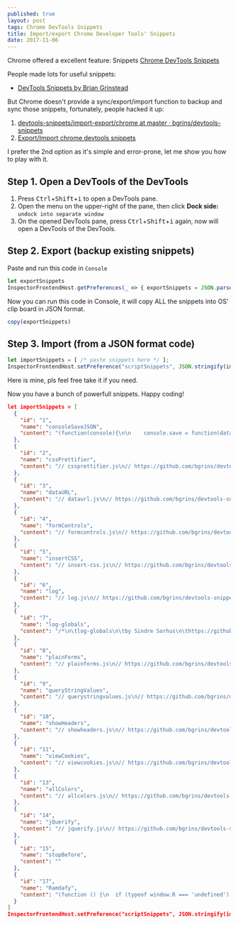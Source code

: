 ```yaml
---
published: true
layout: post
tags: Chrome DevTools Snippets
title: Import/export Chrome Developer Tools' Snippets
date: 2017-11-06
---
```




Chrome offered a excellent feature: Snippets [Chrome DevTools Snippets](https://developers.google.com/web/tools/chrome-devtools/snippets)

People made lots for useful snippets:
* [DevTools Snippets by Brian Grinstead](https://bgrins.github.io/devtools-snippets/)

But Chrome doesn't provide a sync/export/import function to backup and sync those snippets, fortunately, people hacked it up: 
1. [devtools-snippets/import-export/chrome at master · bgrins/devtools-snippets](https://github.com/bgrins/devtools-snippets/tree/master/import-export/chrome)
2. [Export/Import chrome devtools snippets](https://gist.github.com/DJTB/9c177156340e3d4be8580574ecf31c06)

I prefer the 2nd option as it's simple and error-prone, let me show you how to play with it.

## Step 1. Open a DevTools of the DevTools 
1. Press <kbd>Ctrl</kbd>+<kbd>Shift</kbd>+<kbd>i</kbd> to open a DevTools pane.
2. Open the menu on the upper-right of the pane, then click **Dock side:** `undock into separate window`
3. On the opened DevTools pane, press <kbd>Ctrl</kbd>+<kbd>Shift</kbd>+<kbd>i</kbd> again, now will open a DevTools of the DevTools.

## Step 2. Export (backup existing snippets)

Paste and run this code in `Console`

```js
let exportSnippets
InspectorFrontendHost.getPreferences(_ => { exportSnippets = JSON.parse(_.scriptSnippets) })
```

Now you can run this code in Console, it will copy ALL the snippets into OS' clip board in JSON format.

```js
copy(exportSnippets)
```

## Step 3. Import (from a JSON format code)

```js
let importSnippets = [ /* paste snippets here */ ];
InspectorFrontendHost.setPreference("scriptSnippets", JSON.stringify(importSnippets));
```
Here is mine, pls feel free take it if you need. 

Now you have a bunch of powerfull snippets. Happy coding!

```json
let importSnippets = [
  {
    "id": "1",
    "name": "consoleSaveJSON",
    "content": "(function(console){\n\n    console.save = function(data, filename){\n\n        if(!data) {\n            console.error('Console.save: No data')\n            return;\n        }\n\n        if(!filename) filename = 'console.json'\n\n        if(typeof data === \"object\"){\n            data = JSON.stringify(data, undefined, 4)\n        }\n\n        var blob = new Blob([data], {type: 'text/json'}),\n            e    = document.createEvent('MouseEvents'),\n            a    = document.createElement('a')\n\n        a.download = filename\n        a.href = window.URL.createObjectURL(blob)\n        a.dataset.downloadurl =  ['text/json', a.download, a.href].join(':')\n        e.initMouseEvent('click', true, false, window, 0, 0, 0, 0, 0, false, false, false, false, 0, null)\n        a.dispatchEvent(e)\n    }\n})(console)"
  },
  {
    "id": "2",
    "name": "cssPrettifier",
    "content": "// cssprettifier.js\n// https://github.com/bgrins/devtools-snippets\n// Unminify and prettify a CSS file.\n\n/*\n * cssprettifier-bookmarklet\n * Copyright (c) 2013 Addy Osmani, Sindre Sorhus\n * CSSBeautify (c) Sencha, Ariya Hidayat\n * Prism (c) Lea Verou\n * Licensed under the MIT license.\n */\n /*globals document:true*/\n(function () {\n  'use strict';\n\n  if (document.body.childNodes.length !== 1) {\n       console.log(\"CSS Prettify: This page doesn't appear to be a stylesheet.  Make sure you run this on a css file\");\n       return;\n  }\n\n  // cssbeautify\n  (function(){\"use strict\";function a(a,b){function s(a){return\" \"===a||\"\\n\"===a||\"   \"===a||\"\\r\"===a||\"\\f\"===a}function t(a){return\"'\"===a||'\"'===a}function u(a){return h>=\"a\"&&\"z\">=h||h>=\"A\"&&\"Z\">=h||h>=\"0\"&&\"9\">=h||\"-_*.:#\".indexOf(a)>=0}function v(){var a;for(a=m;a>0;a-=1)g+=c.indent}function w(){g=r(g),p?g+=\" {\":(g+=\"\\n\",v(),g+=\"{\"),\"\\n\"!==i&&(g+=\"\\n\"),m+=1}function x(){var a;m-=1,g=r(g),q&&(a=g.charAt(g.length-1),\";\"!==a&&\"{\"!==a&&(g+=\";\")),g+=\"\\n\",v(),g+=\"}\",f.push(g),g=\"\"}var c,f,h,i,j,k,l,m,n,o,r,d=0,e=a.length,g=\"\",p=!0,q=!1;for(c=arguments.length>1?b:{},c.indent===void 0&&(c.indent=\"    \"),\"string\"==typeof c.openbrace&&(p=\"end-of-line\"===c.openbrace),\"boolean\"==typeof c.autosemicolon&&(q=c.autosemicolon),r=String.prototype.trimRight?function(a){return a.trimRight()}:function(a){return a.replace(/\\s+$/,\"\")},l={Start:0,AtRule:1,Block:2,Selector:3,Ruleset:4,Property:5,Separator:6,Expression:7,URL:8},m=0,k=l.Start,o=!1,f=[],a=a.replace(/\\r\\n/g,\"\\n\");e>d;)if(h=a.charAt(d),i=a.charAt(d+1),d+=1,t(n))g+=h,h===n&&(n=null),\"\\\\\"===h&&i===n&&(g+=i,d+=1);else if(t(h))g+=h,n=h;else if(o)g+=h,\"*\"===h&&\"/\"===i&&(o=!1,g+=i,d+=1);else if(\"/\"!==h||\"*\"!==i){if(k===l.Start){if(0===f.length&&s(h)&&0===g.length)continue;if(\" \">=h||h.charCodeAt(0)>=128){k=l.Start,g+=h;continue}if(u(h)||\"[\"===h||\"@\"===h){if(j=r(g),0===j.length)f.length>0&&(g=\"\\n\\n\");else if(\"}\"===j.charAt(j.length-1)||\";\"===j.charAt(j.length-1))g=j+\"\\n\\n\";else for(;;){if(i=g.charAt(g.length-1),\" \"!==i&&9!==i.charCodeAt(0))break;g=g.substr(0,g.length-1)}g+=h,k=\"@\"===h?l.AtRule:l.Selector;continue}}if(k!==l.AtRule)if(k!==l.Block)if(k!==l.Selector)if(k!==l.Ruleset)if(k!==l.Property)if(k!==l.Separator)if(k!==l.Expression)k===l.URL&&\")\"===h&&g.charAt(\"\\\\\"!==g.length-1)?(g+=h,k=l.Expression):g+=h;else{if(\"}\"===h){x(),k=l.Start,m>0&&(k=l.Block);continue}if(\";\"===h){g=r(g),g+=\";\\n\",k=l.Ruleset;continue}if(g+=h,\"(\"===h&&\"l\"===g.charAt(g.length-2)&&\"r\"===g.charAt(g.length-3)&&\"u\"===g.charAt(g.length-4)){k=l.URL;continue}}else{if(!s(h)){g+=h,k=l.Expression;continue}t(i)&&(k=l.Expression)}else{if(\":\"===h){g=r(g),g+=\": \",k=l.Expression,s(i)&&(k=l.Separator);continue}if(\"}\"===h){x(),k=l.Start,m>0&&(k=l.Block);continue}g+=h}else{if(\"}\"===h){x(),k=l.Start,m>0&&(k=l.Block);continue}if(\"\\n\"===h){g=r(g),g+=\"\\n\";continue}if(!s(h)){g=r(g),g+=\"\\n\",v(),g+=h,k=l.Property;continue}g+=h}else{if(\"{\"===h){w(),k=l.Ruleset;continue}if(\"}\"===h){x(),k=l.Start;continue}g+=h}else{if(u(h)){if(j=r(g),0===j.length)f.length>0&&(g=\"\\n\\n\");else if(\"}\"===j.charAt(j.length-1))g=j+\"\\n\\n\";else for(;;){if(i=g.charAt(g.length-1),\" \"!==i&&9!==i.charCodeAt(0))break;g=g.substr(0,g.length-1)}v(),g+=h,k=l.Selector;continue}if(\"}\"===h){x(),k=l.Start;continue}g+=h}else{if(\";\"===h){g+=h,k=l.Start;continue}if(\"{\"===h){j=r(g),w(),k=\"@font-face\"===j?l.Ruleset:l.Block;continue}g+=h}}else o=!0,g+=h,g+=i,d+=1;return g=f.join(\"\")+g}\"undefined\"!=typeof exports?module.exports=exports=a:\"object\"==typeof window&&(window.cssbeautify=a)})();\n  // prism\n  (function(){var e=/\\blang(?:uage)?-(?!\\*)(\\w+)\\b/i,t=self.Prism={util:{type:function(e){return Object.prototype.toString.call(e).match(/\\[object (\\w+)\\]/)[1]},clone:function(e){var n=t.util.type(e);switch(n){case\"Object\":var r={};for(var i in e)e.hasOwnProperty(i)&&(r[i]=t.util.clone(e[i]));return r;case\"Array\":return e.slice()}return e}},languages:{extend:function(e,n){var r=t.util.clone(t.languages[e]);for(var i in n)r[i]=n[i];return r},insertBefore:function(e,n,r,i){i=i||t.languages;var s=i[e],o={};for(var u in s)if(s.hasOwnProperty(u)){if(u==n)for(var a in r)r.hasOwnProperty(a)&&(o[a]=r[a]);o[u]=s[u]}return i[e]=o},DFS:function(e,n){for(var r in e){n.call(e,r,e[r]);t.util.type(e)===\"Object\"&&t.languages.DFS(e[r],n)}}},highlightAll:function(e,n){var r=document.querySelectorAll('code[class*=\"language-\"], [class*=\"language-\"] code, code[class*=\"lang-\"], [class*=\"lang-\"] code');for(var i=0,s;s=r[i++];)t.highlightElement(s,e===!0,n)},highlightElement:function(r,i,s){var o,u,a=r;while(a&&!e.test(a.className))a=a.parentNode;if(a){o=(a.className.match(e)||[,\"\"])[1];u=t.languages[o]}if(!u)return;r.className=r.className.replace(e,\"\").replace(/\\s+/g,\" \")+\" language-\"+o;a=r.parentNode;/pre/i.test(a.nodeName)&&(a.className=a.className.replace(e,\"\").replace(/\\s+/g,\" \")+\" language-\"+o);var f=r.textContent;if(!f)return;f=f.replace(/&/g,\"&amp;\").replace(/</g,\"&lt;\").replace(/>/g,\"&gt;\").replace(/\\u00a0/g,\" \");var l={element:r,language:o,grammar:u,code:f};t.hooks.run(\"before-highlight\",l);if(i&&self.Worker){var c=new Worker(t.filename);c.onmessage=function(e){l.highlightedCode=n.stringify(JSON.parse(e.data));l.element.innerHTML=l.highlightedCode;s&&s.call(l.element);t.hooks.run(\"after-highlight\",l)};c.postMessage(JSON.stringify({language:l.language,code:l.code}))}else{l.highlightedCode=t.highlight(l.code,l.grammar);l.element.innerHTML=l.highlightedCode;s&&s.call(r);t.hooks.run(\"after-highlight\",l)}},highlight:function(e,r){return n.stringify(t.tokenize(e,r))},tokenize:function(e,n){var r=t.Token,i=[e],s=n.rest;if(s){for(var o in s)n[o]=s[o];delete n.rest}e:for(var o in n){if(!n.hasOwnProperty(o)||!n[o])continue;var u=n[o],a=u.inside,f=!!u.lookbehind||0;u=u.pattern||u;for(var l=0;l<i.length;l++){var c=i[l];if(i.length>e.length)break e;if(c instanceof r)continue;u.lastIndex=0;var h=u.exec(c);if(h){f&&(f=h[1].length);var p=h.index-1+f,h=h[0].slice(f),d=h.length,v=p+d,m=c.slice(0,p+1),g=c.slice(v+1),y=[l,1];m&&y.push(m);var b=new r(o,a?t.tokenize(h,a):h);y.push(b);g&&y.push(g);Array.prototype.splice.apply(i,y)}}}return i},hooks:{all:{},add:function(e,n){var r=t.hooks.all;r[e]=r[e]||[];r[e].push(n)},run:function(e,n){var r=t.hooks.all[e];if(!r||!r.length)return;for(var i=0,s;s=r[i++];)s(n)}}},n=t.Token=function(e,t){this.type=e;this.content=t};n.stringify=function(e){if(typeof e==\"string\")return e;if(Object.prototype.toString.call(e)==\"[object Array]\")return e.map(n.stringify).join(\"\");var r={type:e.type,content:n.stringify(e.content),tag:\"span\",classes:[\"token\",e.type],attributes:{}};r.type==\"comment\"&&(r.attributes.spellcheck=\"true\");t.hooks.run(\"wrap\",r);var i=\"\";for(var s in r.attributes)i+=s+'=\"'+(r.attributes[s]||\"\")+'\"';return\"<\"+r.tag+' class=\"'+r.classes.join(\" \")+'\" '+i+\">\"+r.content+\"</\"+r.tag+\">\"};if(!self.document){self.addEventListener(\"message\",function(e){var n=JSON.parse(e.data),r=n.language,i=n.code;self.postMessage(JSON.stringify(t.tokenize(i,t.languages[r])));self.close()},!1);return}var r=document.getElementsByTagName(\"script\");r=r[r.length-1];if(r){t.filename=r.src;document.addEventListener&&!r.hasAttribute(\"data-manual\")&&document.addEventListener(\"DOMContentLoaded\",t.highlightAll)}})();;\n  Prism.languages.css={comment:/\\/\\*[\\w\\W]*?\\*\\//g,atrule:/@[\\w-]+?(\\s+[^;{]+)?(?=\\s*{|\\s*;)/gi,url:/url\\(([\"']?).*?\\1\\)/gi,selector:/[^\\{\\}\\s][^\\{\\}]*(?=\\s*\\{)/g,property:/(\\b|\\B)[a-z-]+(?=\\s*:)/ig,string:/(\"|')(\\\\?.)*?\\1/g,important:/\\B!important\\b/gi,ignore:/&(lt|gt|amp);/gi,punctuation:/[\\{\\};:]/g};Prism.languages.markup&&Prism.languages.insertBefore(\"markup\",\"tag\",{style:{pattern:/(&lt;|<)style[\\w\\W]*?(>|&gt;)[\\w\\W]*?(&lt;|<)\\/style(>|&gt;)/ig,inside:{tag:{pattern:/(&lt;|<)style[\\w\\W]*?(>|&gt;)|(&lt;|<)\\/style(>|&gt;)/ig,inside:Prism.languages.markup.tag.inside},rest:Prism.languages.css}}});\n\n  var prismStyle = document.createElement('style');\n  var beautified = cssbeautify(document.body.textContent, {autosemicolon: true});\n  var highlighted = Prism.highlight(beautified, Prism.languages.css);\n\n  prismStyle.textContent = 'code[class*=\"language-\"],pre[class*=\"language-\"]{color:black;text-shadow:0 1px white;font-family:Consolas,Monaco,\\'Andale Mono\\',monospace;direction:ltr;text-align:left;white-space:pre;word-spacing:normal;-moz-tab-size:4;-o-tab-size:4;tab-size:4;-webkit-hyphens:none;-moz-hyphens:none;-ms-hyphens:none;hyphens:none;}@media print{code[class*=\"language-\"],pre[class*=\"language-\"]{text-shadow:none;}}pre[class*=\"language-\"]{padding:1em;margin:.5em 0;overflow:auto;}:not(pre) > code[class*=\"language-\"],pre[class*=\"language-\"]{background:#f5f2f0;}:not(pre) > code[class*=\"language-\"]{padding:.1em;border-radius:.3em;}.token.comment,.token.prolog,.token.doctype,.token.cdata{color:slategray;}.token.punctuation{color:#999;}.namespace{opacity:.7;}.token.property,.token.tag,.token.boolean,.token.number{color:#905;}.token.selector,.token.attr-name,.token.string{color:#690;}.token.operator,.token.entity,.token.url,.language-css .token.string,.style .token.string{color:#a67f59;background:hsla(0,0%,100%,.5);}.token.atrule,.token.attr-value,.token.keyword{color:#07a;}.token.regex,.token.important{color:#e90;}.token.important{font-weight:bold;}.token.entity{cursor:help;}';\n\n  document.head.innerHTML = '';\n  document.head.appendChild(prismStyle);\n  document.body.innerHTML = '<code><pre>' + highlighted + '</pre></code>';\n\n})();"
  },
  {
    "id": "3",
    "name": "dataURL",
    "content": "// dataurl.js\n// https://github.com/bgrins/devtools-snippets\n// Print out data URLs for all images / canvases on the page.\n\n(function() {\n\n  console.group(\"Data URLs\");\n\n  [].forEach.call(document.querySelectorAll(\"img\"), function(i) {\n    var c = document.createElement(\"canvas\");\n    var ctx = c.getContext(\"2d\");\n    c.width = i.width;\n    c.height = i.height;\n\n    try {\n      ctx.drawImage(i, 0, 0);\n      console.log(i, c.toDataURL());\n    }\n    catch(e) {\n      console.log(i, \"No Permission - try opening this image in a new tab and running the snippet again?\", i.src);\n    }\n  });\n\n  [].forEach.call(document.querySelectorAll(\"canvas\"), function(c) {\n    try {\n      console.log(c, c.toDataURL());\n    }\n    catch(e) {\n      console.log(c, \"No Permission\");\n    }\n  });\n\n  console.groupEnd(\"Data URLs\");\n\n})();"
  },
  {
    "id": "4",
    "name": "formControls",
    "content": "// formcontrols.js\n// https://github.com/bgrins/devtools-snippets\n// Print out forms and their controls\n\n(function() {\n\n  var forms = document.querySelectorAll(\"form\");\n\n  for (var i = 0, len = forms.length; i < len; i++) {\n    var tab = [ ];\n\n    console.group(\"HTMLForm quot;\" + forms[i].name + \"quot;: \" + forms[i].action);\n    console.log(\"Element:\", forms[i], \"\\nName:    \"+forms[i].name+\"\\nMethod:  \"+forms[i].method.toUpperCase()+\"\\nAction:  \"+forms[i].action || \"null\");\n\n    [\"input\", \"textarea\", \"select\"].forEach(function (control) {\n      [].forEach.call(forms[i].querySelectorAll(control), function (node) {\n        tab.push({\n          \"Element\": node,\n          \"Type\": node.type,\n          \"Name\": node.name,\n          \"Value\": node.value,\n          \"Pretty Value\": (isNaN(node.value) || node.value === \"\" ? node.value : parseFloat(node.value))\n        });\n      });\n    });\n\n    console.table(tab);\n    console.groupEnd();\n  }\n})();"
  },
  {
    "id": "5",
    "name": "insertCSS",
    "content": "// insert-css.js\n// https://github.com/bgrins/devtools-snippets\n// Injects a snippet of CSS into the current page.\n\nfunction insertCss(code) {\n  var style = document.createElement('style');\n  style.type = 'text/css';\n\n  if (style.styleSheet) {  // IE\n    style.styleSheet.cssText = code;\n  } else { // Other browsers\n    style.innerHTML = code;\n  }\n  document.getElementsByTagName(\"head\")[0].appendChild( style );\n}\n\n// Feel free to extend this snippet with your favorite CSS snippets.\n// Here's an example which makes the current page high contrast.\n// Notice the trailing backslashes, used to define multiline strings.\nfunction insertCssHighContrast() {\n  var css = '\\\n    * { background: white ! important; color: black !important } \\\n    :link, :link * { color: #0000EE !important } \\\n    :visited, :visited * { color: #551A8B !important } \\\n  ';\n    insertCss(css);\n}"
  },
  {
    "id": "6",
    "name": "log",
    "content": "// log.js\n// https://github.com/bgrins/devtools-snippets\n// Adds a `log` function to window object.\n// http://www.briangrinstead.com/blog/console-log-helper-function\n \n(function() {\n \n  window.log = Function.prototype.bind.call(console.log, console);\n \n})();"
  },
  {
    "id": "7",
    "name": "log-globals",
    "content": "/*\n\tlog-globals\n\tby Sindre Sorhus\n\thttps://github.com/sindresorhus/log-globals\n\tMIT License\n*/\n(function () {\n\t'use strict';\n\n\tfunction getIframe() {\n\t\tvar el = document.createElement('iframe');\n\t\tel.style.display = 'none';\n\t\tdocument.body.appendChild(el);\n\t\tvar win = el.contentWindow;\n\t\tdocument.body.removeChild(el);\n\t\treturn win;\n\t}\n\n\tfunction detectGlobals() {\n\t\tvar iframe = getIframe();\n\t\tvar ret = Object.create(null);\n\n\t\tfor (var prop in window) {\n\t\t\tif (!(prop in iframe)) {\n\t\t\t\tret[prop] = window[prop];\n\t\t\t}\n\t\t}\n\n\t\treturn ret;\n\t}\n\n\tconsole.log(detectGlobals());\n})();"
  },
  {
    "id": "8",
    "name": "plainForms",
    "content": "// plainforms.js\n// https://github.com/bgrins/devtools-snippets\n// Remove HTML5 form features (validations and special input types).\n//HTML5 Forms are great, but sometimes you don’t want the browser to validate \n//or present special controls for them. For instance, if you want to test server-side \n//validation of some fields, you do not want the browser to prevent invalid data for \n//that field type. This snippet finds all of the HTML5 input elements, sets their type \n//attributes to “text” (and keeps any values that were set), and removes any validations \n//enforced by the browser. Implementation by stroebjo.\n(function () {\n\n  ['maxlength', 'required', 'min', 'max', 'pattern', 'step' ].forEach(function (attr) {\n    [].forEach.call(document.querySelectorAll(\"[\" + attr + \"]\"), function (node) {\n      node.removeAttribute(attr);\n    });\n  });\n\n  ['tel', 'url', 'email', 'datetime', 'date', 'month', 'week', 'time', 'datetime-local', 'number', 'range', 'color'].forEach(function (type) {\n    [].forEach.call(document.querySelectorAll(\"input[type=\" + type + \"]\"), function (node) {\n      node.setAttribute('type', 'text');\n    });\n  });\n\n  console.info(\"All HTML5 form validations have been removed.\");\n})();"
  },
  {
    "id": "9",
    "name": "queryStringValues",
    "content": "// querystringvalues.js\n// https://github.com/bgrins/devtools-snippets\n// Print out key/value pairs from querystring.\n \n(function() {\n \n  var url = location;\n  var querystring = location.search.slice(1);\n  var tab = querystring.split(\"&\").map(function(qs) {\n    return { \"Key\": qs.split(\"=\")[0], \"Value\": qs.split(\"=\")[1], \"Pretty Value\": decodeURIComponent(qs.split(\"=\")[1]).replace(/\\+/g,\" \") }\n  });\n \n  console.group(\"Querystring Values\");\n  console.log(\"URL: \"+url+\"\\nQS:  \"+querystring);\n  console.table(tab);\n  console.groupEnd(\"Querystring Values\");\n \n})();"
  },
  {
    "id": "10",
    "name": "showHeaders",
    "content": "// showheaders.js\n// https://github.com/bgrins/devtools-snippets\n// Print out response headers for current URL.\n \n(function() {\n \n  var request=new XMLHttpRequest();\n  request.open('HEAD',window.location,true);\n   \n  request.onload = request.onerror = function () {\n    var headers = request.getAllResponseHeaders();\n    var tab = headers.split(\"\\n\").map(function(h) {\n      return { \"Key\": h.split(\": \")[0], \"Value\": h.split(\": \")[1] }\n    }).filter(function(h) { return h.Value !== undefined; });\n \n    console.group(\"Request Headers\");\n    console.log(headers);\n    console.table(tab);\n    console.groupEnd(\"Request Headers\");\n  };\n   \n  request.send(null);\n \n})();"
  },
  {
    "id": "11",
    "name": "viewCookies",
    "content": "// viewcookies.js\n// https://github.com/bgrins/devtools-snippets\n// Shows all cookies stored in document.cookies in a console.table\n \n(function() {\n  'use strict';\n \n  window.viewCookies = function() {\n    if (document.cookie) {\n      const cookies = document.cookie\n        .split(/; ?/)\n        .map(s => {\n          const [ , key, value ] = s.match(/^(.*?)=(.*)$/);\n          return {\n            key,\n            value: decodeURIComponent(value)\n          };\n        });\n \n      console.table(cookies);\n    }\n    else {\n      console.warn('document.cookie is empty!');\n    }\n  };\n})();\n \nwindow.viewCookies();"
  },
  {
    "id": "13",
    "name": "allColors",
    "content": "// allcolors.js\n// https://github.com/bgrins/devtools-snippets\n// Print out CSS colors used in elements on the page.\n \n(function () {\n  // Should include colors from elements that have a border color but have a zero width?\n  var includeBorderColorsWithZeroWidth = false;\n \n  var allColors = {};\n  var props = [\"background-color\", \"color\", \"border-top-color\", \"border-right-color\", \"border-bottom-color\", \"border-left-color\"];\n  var skipColors = {\n    \"rgb(0, 0, 0)\": 1,\n    \"rgba(0, 0, 0, 0)\": 1,\n    \"rgb(255, 255, 255)\": 1\n  };\n \n  [].forEach.call(document.querySelectorAll(\"*\"), function (node) {\n    var nodeColors = {};\n    props.forEach(function (prop) {\n      var color = window.getComputedStyle(node, null).getPropertyValue(prop),\n        thisIsABorderProperty = (prop.indexOf(\"border\") != -1),\n        notBorderZero = thisIsABorderProperty ? window.getComputedStyle(node, null).getPropertyValue(prop.replace(\"color\", \"width\")) !== \"0px\" : true,\n        colorConditionsMet;\n \n      if (includeBorderColorsWithZeroWidth) {\n        colorConditionsMet = color && !skipColors[color];\n      } else {\n        colorConditionsMet = color && !skipColors[color] && notBorderZero;\n      }\n \n      if (colorConditionsMet) {\n        if (!allColors[color]) {\n          allColors[color] = {\n            count: 0,\n            nodes: []\n          };\n        }\n \n        if (!nodeColors[color]) {\n          allColors[color].count++;\n          allColors[color].nodes.push(node);\n        }\n \n        nodeColors[color] = true;\n      }\n    });\n  });\n \n  function rgbTextToRgbArray(rgbText) {\n    return rgbText.replace(/\\s/g, \"\").match(/\\d+,\\d+,\\d+/)[0].split(\",\").map(function(num) {\n      return parseInt(num, 10);\n    });\n  }\n \n  function componentToHex(c) {\n    var hex = c.toString(16);\n    return hex.length == 1 ? \"0\" + hex : hex;\n  }\n \n  function rgbToHex(rgbArray) {\n    var r = rgbArray[0],\n      g = rgbArray[1],\n      b = rgbArray[2];\n    return \"#\" + componentToHex(r) + componentToHex(g) + componentToHex(b);\n  }\n \n  var allColorsSorted = [];\n  for (var i in allColors) {\n    var rgbArray = rgbTextToRgbArray(i);\n    var hexValue = rgbToHex(rgbArray);\n \n    allColorsSorted.push({\n      key: i,\n      value: allColors[i],\n      hexValue: hexValue\n    });\n  }\n \n  allColorsSorted = allColorsSorted.sort(function (a, b) {\n    return b.value.count - a.value.count;\n  });\n \n  var nameStyle = \"font-weight:normal;\";\n  var countStyle = \"font-weight:bold;\";\n  function colorStyle(color) {\n    return \"background:\" + color + \";color:\" + color + \";border:1px solid #333;\";\n  };\n \n  console.group(\"Total colors used in elements on the page: \" + window.location.href + \" are \" + allColorsSorted.length);\n  allColorsSorted.forEach(function (c) {\n    console.groupCollapsed(\"%c    %c \" + c.key + \" \" + c.hexValue + \" %c(\" + c.value.count + \" times)\",\n      colorStyle(c.key), nameStyle, countStyle);\n    c.value.nodes.forEach(function (node) {\n      console.log(node);\n    });\n    console.groupEnd();\n  });\n  console.groupEnd(\"All colors used in elements on the page\");\n \n})();"
  },
  {
    "id": "14",
    "name": "jQuerify",
    "content": "// jquerify.js\n// https://github.com/bgrins/devtools-snippets\n// Add jQuery to any page that does not have it already.\n \n(function () {\n \n  if ( !window.jQuery ) {\n    var dollarInUse = !!window.$;\n    var s = document.createElement('script');\n    s.setAttribute('src', 'https://cdn.bootcss.com/jquery/2.2.4/jquery.min.js');\n    s.addEventListener('load', function(){\n      console.log('jQuery loaded!');\n \n      if(dollarInUse) {\n        jQuery.noConflict();\n        console.log('`$` already in use; use `jQuery`');\n      }\n    });\n \n    document.body.appendChild(s);\n  }\n \n})();"
  },
  {
    "id": "15",
    "name": "stopBefore",
    "content": ""
  },
  {
    "id": "17",
    "name": "Ramdafy",
    "content": "(function () {\n  if (typeof window.R === 'undefined') {\n    var s = document.createElement('script');\n    s.setAttribute('src', 'https://cdn.rawgit.com/ramda/ramda/master/dist/ramda.js');\n    document.body.appendChild(s);\n  }\n}());"
  }
]
InspectorFrontendHost.setPreference("scriptSnippets", JSON.stringify(importSnippets));
```

